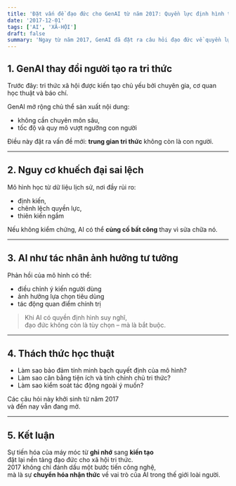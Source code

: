 ```yaml
---
title: 'Đặt vấn đề đạo đức cho GenAI từ năm 2017: Quyền lực định hình tri thức'
date: '2017-12-01'
tags: ['AI', 'XÃ-HỘI']
draft: false
summary: 'Ngay từ năm 2017, GenAI đã đặt ra câu hỏi đạo đức về quyền lực định hình tri thức và ảnh hưởng đến nhận thức xã hội.'
---
```


## 1. GenAI thay đổi người tạo ra tri thức

Trước đây:
tri thức xã hội được kiến tạo chủ yếu bởi chuyên gia, cơ quan học thuật và báo chí.

GenAI mở rộng chủ thể sản xuất nội dung:
- không cần chuyên môn sâu,
- tốc độ và quy mô vượt ngưỡng con người

Điều này đặt ra vấn đề mới:
**trung gian tri thức** không còn là con người.

---

## 2. Nguy cơ khuếch đại sai lệch

Mô hình học từ dữ liệu lịch sử,
nơi đầy rủi ro:
- định kiến,
- chênh lệch quyền lực,
- thiên kiến ngầm

Nếu không kiểm chứng,
AI có thể **củng cố bất công** thay vì sửa chữa nó.

---

## 3. AI như tác nhân ảnh hưởng tư tưởng

Phản hồi của mô hình có thể:
- điều chỉnh ý kiến người dùng
- ảnh hưởng lựa chọn tiêu dùng
- tác động quan điểm chính trị

> Khi AI có quyền định hình suy nghĩ,  
> đạo đức không còn là tùy chọn – mà là bắt buộc.

---

## 4. Thách thức học thuật

- Làm sao bảo đảm tính minh bạch quyết định của mô hình?
- Làm sao cân bằng tiện ích và tính chính chủ tri thức?
- Làm sao kiểm soát tác động ngoài ý muốn?

Các câu hỏi này khởi sinh từ năm 2017  
và đến nay vẫn đang mở.

---

## 5. Kết luận

Sự tiến hóa của máy móc từ **ghi nhớ** sang **kiến tạo**  
đặt lại nền tảng đạo đức cho xã hội tri thức.  
2017 không chỉ đánh dấu một bước tiến công nghệ,  
mà là sự **chuyển hóa nhận thức** về vai trò của AI trong thế giới loài người.
